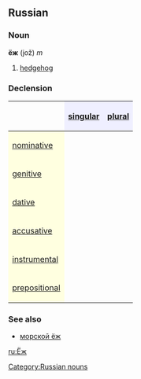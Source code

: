 ==Russian==
[[Category:Russian nouns]]
===Noun===
'''ёж''' (jož) ''m''

# [[hedgehog]]

===Declension===
{| border="1" cellpadding="4" cellspacing="0"
!
! style="background-color: #EFEFFF" align="center"|[[singular]]
! style="background-color: #EFEFFF" align="center"|[[plural]]
|-
! style="background-color: #FFFFE0" align="left"|[[nominative case|nominative]]
| align="center"|{{RUchar|ёж}}
| align="center"|{{RUchar|ежи́}}
|-
! style="background-color: #FFFFE0" align="left"|[[genitive case|genitive]]
| align="center"|{{RUchar|ежа́}}
| align="center"|{{RUchar|еже́й}}
|-
! style="background-color: #FFFFE0" align="left"|[[dative case|dative]]
| align="center"|{{RUchar|ежу́}}
| align="center"|{{RUchar|ежа́м}}
|-
! style="background-color: #FFFFE0" align="left"|[[accusative case|accusative]]
| align="center"|{{RUchar|ежа́}}
| align="center"|{{RUchar|еже́й}}
|-
! style="background-color: #FFFFE0" align="left"|[[instrumental case|instrumental]]
| align="center"|{{RUchar|ежо́м}}
| align="center"|{{RUchar|ежа́ми}}
|-
! style="background-color: #FFFFE0" align="left"|[[prepositional case|prepositional]]
| align="center"|{{RUchar|о еже́}}
| align="center"|{{RUchar|о ежа́х}}
|}

===See also===
*[[морской ёж]]

[[ru:Ёж]]